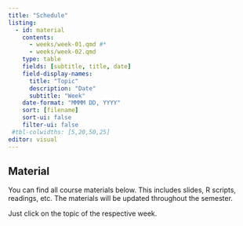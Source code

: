 ```yaml
---
title: "Schedule"
listing:
  - id: material
    contents:
      - weeks/week-01.qmd #*
      - weeks/week-02.qmd
    type: table
    fields: [subtitle, title, date]
    field-display-names:
      title: "Topic"
      description: "Date"
      subtitle: "Week"
    date-format: "MMMM DD, YYYY"
    sort: [filename]
    sort-ui: false
    filter-ui: false
 #tbl-colwidths: [5,20,50,25]
editor: visual
---
```


## **Material**

You can find all course materials below. This includes slides, R scripts, readings, etc. The materials will be updated throughout the semester.

Just click on the topic of the respective week.

::: {#material}
:::
